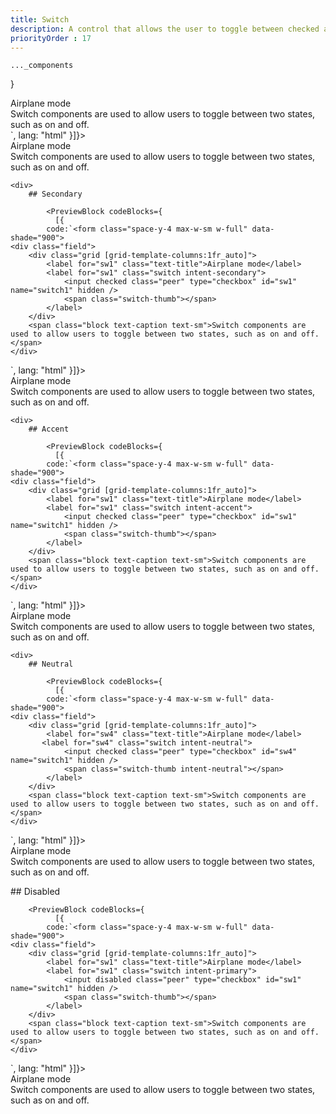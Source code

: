 ```yaml
---
title: Switch
description: A control that allows the user to toggle between checked and not checked.
priorityOrder : 17
---
```



    ..._components
}

<div className="space-y-20">
    <PreviewBlock codeBlocks={
              [{
            code:`<form class="space-y-4 max-w-sm w-full" data-shade="900">
    <div class="field">
        <div class="grid [grid-template-columns:1fr_auto]">
            <label for="sw1" class="text-title">Airplane mode</label>
            <label for="sw1" class="switch intent-primary">
                <input checked class="peer" type="checkbox" id="sw1" name="switch1" hidden />
                <span class="switch-thumb"></span>
            </label>
        </div>
        <span class="block text-caption text-sm">Switch components are used to allow users to toggle between two states, such as on and off.</span>
    </div>
</form>`,
              lang: "html"
          }]}>
        <form class="space-y-4 max-w-sm w-full" data-shade="900">
            <div class="field">
                <div class="grid [grid-template-columns:1fr_auto]">
                    <label for="sw1" class="text-title">Airplane mode</label>
                    <label for="sw1" class="switch intent-primary">
                        <input checked class="peer" type="checkbox" id="sw1" name="switch1" hidden />
                        <span class="switch-thumb"></span>
                    </label>
                </div>
                <span class="block text-caption text-sm">Switch components are used to allow users to toggle between two states, such as on and off.</span>
            </div>
        </form>
    </PreviewBlock>

    <div>
        ## Secondary

            <PreviewBlock codeBlocks={
              [{
            code:`<form class="space-y-4 max-w-sm w-full" data-shade="900">
    <div class="field">
        <div class="grid [grid-template-columns:1fr_auto]">
            <label for="sw1" class="text-title">Airplane mode</label>
            <label for="sw1" class="switch intent-secondary">
                <input checked class="peer" type="checkbox" id="sw1" name="switch1" hidden />
                <span class="switch-thumb"></span>
            </label>
        </div>
        <span class="block text-caption text-sm">Switch components are used to allow users to toggle between two states, such as on and off.</span>
    </div>
</form>`,
              lang: "html"
          }]}>
            <form class="space-y-4 max-w-sm w-full" data-shade="900">
                <div class="field">
                    <div class="grid [grid-template-columns:1fr_auto]">
                        <label for="sw2" class="text-title">Airplane mode</label>
                        <label for="sw2" class="switch intent-secondary">
                            <input checked class="peer" type="checkbox" id="sw2" name="switch1" hidden />
                            <span class="switch-thumb"></span>
                        </label>
                    </div>
                    <span class="block text-caption text-sm">Switch components are used to allow users to toggle between two states, such as on and off.</span>
                </div>
            </form>
        </PreviewBlock>
    </div>

    <div>
        ## Accent

            <PreviewBlock codeBlocks={
              [{
            code:`<form class="space-y-4 max-w-sm w-full" data-shade="900">
    <div class="field">
        <div class="grid [grid-template-columns:1fr_auto]">
            <label for="sw1" class="text-title">Airplane mode</label>
            <label for="sw1" class="switch intent-accent">
                <input checked class="peer" type="checkbox" id="sw1" name="switch1" hidden />
                <span class="switch-thumb"></span>
            </label>
        </div>
        <span class="block text-caption text-sm">Switch components are used to allow users to toggle between two states, such as on and off.</span>
    </div>
</form>`,
              lang: "html"
          }]}>
            <form class="space-y-4 max-w-sm w-full" data-shade="900">
                <div class="field">
                    <div class="grid [grid-template-columns:1fr_auto]">
                        <label for="sw3" class="text-title">Airplane mode</label>
                        <label for="sw3" class="switch intent-accent">
                            <input checked class="peer" type="checkbox" id="sw3" name="switch1" hidden />
                            <span class="switch-thumb"></span>
                        </label>
                    </div>
                    <span class="block text-caption text-sm">Switch components are used to allow users to toggle between two states, such as on and off.</span>
                </div>
            </form>
        </PreviewBlock>
    </div>

    <div>
        ## Neutral

            <PreviewBlock codeBlocks={
              [{
            code:`<form class="space-y-4 max-w-sm w-full" data-shade="900">
    <div class="field">
        <div class="grid [grid-template-columns:1fr_auto]">
            <label for="sw4" class="text-title">Airplane mode</label>
           <label for="sw4" class="switch intent-neutral">
                <input checked class="peer" type="checkbox" id="sw4" name="switch1" hidden />
                <span class="switch-thumb intent-neutral"></span>
            </label>
        </div>
        <span class="block text-caption text-sm">Switch components are used to allow users to toggle between two states, such as on and off.</span>
    </div>
</form>`,
              lang: "html"
          }]}>
            <form class="space-y-4 max-w-sm w-full" data-shade="900">
                <div class="field">
                    <div class="grid [grid-template-columns:1fr_auto]">
                        <label for="sw4" class="text-title">Airplane mode</label>
                        <label for="sw4" class="switch intent-neutral">
                        <input checked class="peer" type="checkbox" id="sw4" name="switch1" hidden />
                        <span class="switch-thumb intent-neutral"></span>
                    </label>
                    </div>
                    <span class="block text-caption text-sm">Switch components are used to allow users to toggle between two states, such as on and off.</span>
                </div>
            </form>
        </PreviewBlock>
    </div>
    <div>
        ## Disabled

        <PreviewBlock codeBlocks={
              [{
            code:`<form class="space-y-4 max-w-sm w-full" data-shade="900">
    <div class="field">
        <div class="grid [grid-template-columns:1fr_auto]">
            <label for="sw1" class="text-title">Airplane mode</label>
            <label for="sw1" class="switch intent-primary">
                <input disabled class="peer" type="checkbox" id="sw1" name="switch1" hidden />
                <span class="switch-thumb"></span>
            </label>
        </div>
        <span class="block text-caption text-sm">Switch components are used to allow users to toggle between two states, such as on and off.</span>
    </div>
</form>`,
              lang: "html"
          }]}>
            <form class="space-y-4 max-w-sm w-full" data-shade="900">
                <div class="field">
                    <div class="grid [grid-template-columns:1fr_auto]">
                        <label for="sw5" class="text-title">Airplane mode</label>
                        <label for="sw5" class="switch intent-primary">
                            <input disabled class="peer" type="checkbox" id="sw5" name="switch1" hidden />
                            <span class="switch-thumb"></span>
                        </label>
                    </div>
                    <span class="block text-caption text-sm">Switch components are used to allow users to toggle between two states, such as on and off.</span>
                </div>
            </form>
        </PreviewBlock>
    </div>
</div>